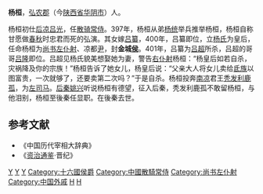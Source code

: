 '''杨桓'''，[[弘农郡|弘农郡]]（今[[陕西省|陕西省]][[华阴市|华阴市]]）人。

杨桓初仕[[后凉|后凉]][[吕光|吕光]]，任[[散骑常侍|散骑常侍]]。397年，杨桓从弟[[杨统_(北凉)|杨统]]举兵推举杨桓，杨桓自称甘愿做[[春秋|春秋]]时忠君而死的弘演。其女嫁[[吕纂|吕纂]]，400年，吕纂即位，立[[杨皇后_(吕纂)|杨氏]]为皇后，任命杨桓为[[尚书左仆射|尚书左仆射]]、凉都[[尹|尹]]，封'''金城[[侯|侯]]'''。401年，吕纂为[[吕超_(后凉)|吕超]]所杀，吕超的哥哥[[吕隆|吕隆]]即位。吕超见杨氏貌美想娶她为妻，警告[[右仆射|右仆射]]杨桓：“杨皇后如若自杀，灾祸降及你的宗族！”杨桓告诉了她女儿，杨皇后说：“父亲大人将女儿卖给[[氐族|氐族]]以图富贵，一次就够了，还要卖第二次吗？”于是自杀。杨桓投奔[[南凉|南凉]]君王[[秃发利鹿孤|秃发利鹿孤]]，为[[司马|左司马]]。[[后秦|后秦]][[姚兴|姚兴]]听说杨桓有德望，征入后秦，秃发利鹿孤不敢留杨桓，与他泪别，杨桓至後秦任显职。在後秦去世。

==参考文献==
* 《中国历代宰相大辞典》
* 《[[资治通鉴|资治通鉴]]·晋纪》

[[Category:后凉官员|Y]]
[[Category:后秦官员|Y]]
[[Category:南凉官员|Y]]
[[Category:十六國侯爵|Category:十六國侯爵]]
[[Category:中國散騎常侍|Category:中國散騎常侍]]
[[Category:尚书左仆射|Category:尚书左仆射]]
[[Category:中国外戚|Category:中国外戚]]
[[Category:弘农杨氏|H]]
[[Category:杨姓|H]]